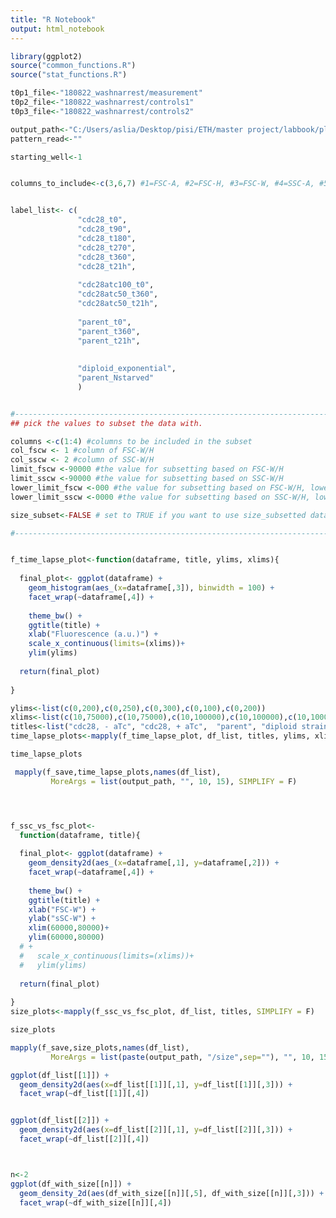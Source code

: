 ---
title: "R Notebook"
output: html_notebook
---

```{r}


library(ggplot2)
source("common_functions.R")
source("stat_functions.R")

t0p1_file<-"180822_washnarrest/measurement"
t0p2_file<-"180822_washnarrest/controls1"
t0p3_file<-"180822_washnarrest/controls2"

output_path<-"C:/Users/aslia/Desktop/pisi/ETH/master project/labbook/plots/august18/180822_wash&arrest" # for saving plots
pattern_read<-""

starting_well<-1


columns_to_include<-c(3,6,7) #1=FSC-A, #2=FSC-H, #3=FSC-W, #4=SSC-A, #5=SSC-H, #6=SSC-W, #7= 488 [C]-H


label_list<- c(
               "cdc28_t0",
               "cdc28_t90",
               "cdc28_t180",
               "cdc28_t270",
               "cdc28_t360",
               "cdc28_t21h",
               
               "cdc28atc100_t0",
               "cdc28atc50_t360",
               "cdc28atc50_t21h",
               
               "parent_t0",
               "parent_t360",
               "parent_t21h",
               
               
               "diploid_exponential",
               "parent_Nstarved"
               )


#---------------------------------------------------------------------------------------------------------------
## pick the values to subset the data with. 

columns <-c(1:4) #columns to be included in the subset
col_fscw <- 1 #column of FSC-W/H
col_sscw <- 2 #column of SSC-W/H
limit_fscw <-90000 #the value for subsetting based on FSC-W/H
limit_sscw <-90000 #the value for subsetting based on SSC-W/H
lower_limit_fscw <-000 #the value for subsetting based on FSC-W/H, lower limit
lower_limit_sscw <-0000 #the value for subsetting based on SSC-W/H, lower limit

size_subset<-FALSE # set to TRUE if you want to use size_subsetted data, otherwise false.

#---------------------------------------------------------------------------------------------------------------



```


```{r}


f_time_lapse_plot<-function(dataframe, title, ylims, xlims){
  
  final_plot<- ggplot(dataframe) +
    geom_histogram(aes_(x=dataframe[,3]), binwidth = 100) +
    facet_wrap(~dataframe[,4]) +
    
    theme_bw() +
    ggtitle(title) +
    xlab("Fluorescence (a.u.)") +
    scale_x_continuous(limits=(xlims))+
    ylim(ylims)
  
  return(final_plot)
  
}

ylims<-list(c(0,200),c(0,250),c(0,300),c(0,100),c(0,200))
xlims<-list(c(10,75000),c(10,75000),c(10,100000),c(10,100000),c(10,100000))
titles<-list("cdc28, - aTc", "cdc28, + aTc",  "parent", "diploid strain","parent (N starved)")
time_lapse_plots<-mapply(f_time_lapse_plot, df_list, titles, ylims, xlims, SIMPLIFY = F)

time_lapse_plots

 mapply(f_save,time_lapse_plots,names(df_list),
         MoreArgs = list(output_path, "", 10, 15), SIMPLIFY = F)





```

```{r}
f_ssc_vs_fsc_plot<-
  function(dataframe, title){
  
  final_plot<- ggplot(dataframe) +
    geom_density2d(aes_(x=dataframe[,1], y=dataframe[,2])) +
    facet_wrap(~dataframe[,4]) +
    
    theme_bw() +
    ggtitle(title) +
    xlab("FSC-W") +
    ylab("sSC-W") +
    xlim(60000,80000)+
    ylim(60000,80000)
  # +
  #   scale_x_continuous(limits=(xlims))+
  #   ylim(ylims)
  
  return(final_plot)
  
}
size_plots<-mapply(f_ssc_vs_fsc_plot, df_list, titles, SIMPLIFY = F)

size_plots

mapply(f_save,size_plots,names(df_list),
         MoreArgs = list(paste(output_path, "/size",sep=""), "", 10, 15), SIMPLIFY = F)


```


```{r}

ggplot(df_list[[1]]) +
  geom_density2d(aes(x=df_list[[1]][,1], y=df_list[[1]][,3])) +
  facet_wrap(~df_list[[1]][,4])


ggplot(df_list[[2]]) +
  geom_density2d(aes(x=df_list[[2]][,1], y=df_list[[2]][,3])) +
  facet_wrap(~df_list[[2]][,4])



n<-2
ggplot(df_with_size[[n]]) +
  geom_density_2d(aes(df_with_size[[n]][,5], df_with_size[[n]][,3])) +
  facet_wrap(~df_with_size[[n]][,4])


```

